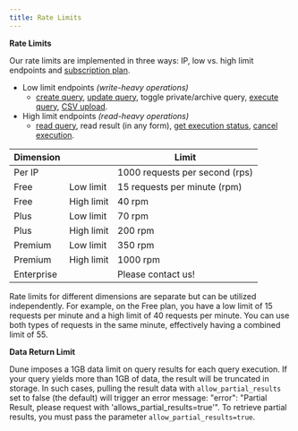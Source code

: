 ```yaml
---
title: Rate Limits
---
```


**Rate Limits**

Our rate limits are implemented in three ways: IP, low vs. high limit endpoints and [subscription plan](https://dune.com/pricing).
- Low limit endpoints _(write-heavy operations)_
    - [create query](../crud/endpoint/create), [update query](../crud/endpoint/create), toggle private/archive query, [execute query](../query-api/endpoint/execute-query), [CSV upload](../upload/endpoint/upload). 
- High limit endpoints _(read-heavy operations)_
    - [read query](../crud/endpoint/read), read result (in any form), [get execution status](../query-api/endpoint/get-execution-status), [cancel execution](../query-api/endpoint/cancel-execution).

| Dimension         |    | Limit                              |
|-------------------|----|------------------------------------|
| Per IP            |    | 1000 requests per second (rps)     |
| Free  | Low limit | 15 requests per minute (rpm) |
| Free  | High limit | 40 rpm |
| Plus       | Low limit | 70 rpm |
| Plus       | High limit | 200 rpm |
| Premium    | Low limit | 350 rpm |
| Premium    | High limit | 1000 rpm |
| Enterprise |            | Please contact us!


<Note>
Rate limits for different dimensions are separate but can be utilized independently. 
For example, on the Free plan, you have a low limit of 15 requests per minute and a high limit of 40 requests per minute. You can use both types of requests in the same minute, effectively having a combined limit of 55.
</Note>

**Data Return Limit**

Dune imposes a 1GB data limit on query results for each query execution. If your query yields more than 1GB of data, the result will be truncated in storage. In such cases, pulling the result data with `allow_partial_results` set to false (the default) will trigger an error message: "error": "Partial Result, please request with 'allows_partial_results=true'". To retrieve partial results, you must pass the parameter `allow_partial_results=true`.
